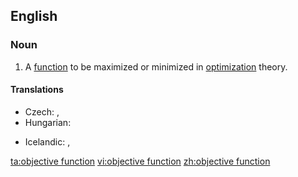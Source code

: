 ==English==
{{wikipedia|Optimization (mathematics)}}
===Noun===
{{en-noun|head=[[objective]] [[function]]}}

# {{mathematics}} A [[function]] to be maximized or minimized in [[optimization]] theory.

====Translations====
{{trans-top|mathematical function}}
* Czech: {{t-|cs|účelová funkce|f}}, {{t-|cs|cílová funkce|f}}
* Hungarian: {{t-|hu|célfüggvény}}
{{trans-mid}}
* Icelandic: {{t-|is|kostnaðarfall|n}}, {{t-|is|viðfangsfall|n}}
{{trans-bottom}}

[[ta:objective function]]
[[vi:objective function]]
[[zh:objective function]]